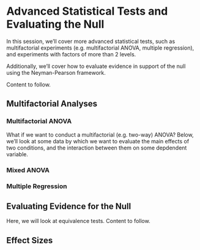 # Advanced Statistical Tests and Evaluating the Null

In this session, we'll cover more advanced statistical tests, such as multifactorial experiments (e.g. multifactorial ANOVA, multiple regression), and experiments with factors of more than 2 levels. 

Additionally, we'll cover how to evaluate evidence in support of the null using the Neyman-Pearson framework.

Content to follow.

## Multifactorial Analyses

### Multifactorial ANOVA

What if we want to conduct a multifactorial (e.g. two-way) ANOVA? Below, we'll look at some data by which we want to evaluate the main effects of two conditions, and the interaction between them on some depdendent variable. 

### Mixed ANOVA

### Multiple Regression

## Evaluating Evidence for the Null

Here, we will look at equivalence tests. Content to follow.

## Effect Sizes